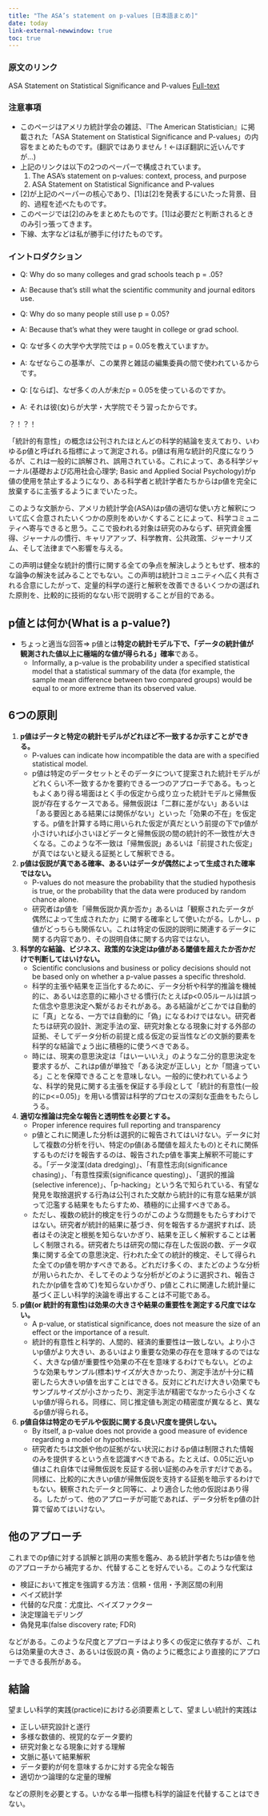 ```yaml
---
title: "The ASA’s statement on p-values [日本語まとめ]"
date: today
link-external-newwindow: true
toc: true
---
```


### 原文のリンク

ASA Statement on Statistical Significance and P-values <span class="jay_btn">[Full-text](http://amstat.tandfonline.com/doi/pdf/10.1080/00031305.2016.1154108")</span>

### 注意事項

* このページはアメリカ統計学会の雑誌、『The American Statistician』に掲載された「ASA Statement on Statistical Significance and P-values」の内容をまとめたものです。(翻訳ではありません！$\leftarrow$ほぼ翻訳に近いんですが...)
* 上記のリンクは以下の2つのペーパーで構成されています。
   1. The ASA’s statement on p-values: context, process, and purpose
   2. ASA Statement on Statistical Significance and P-values
* [2]が上記のペーパーの核心であり、[1]は[2]を発表するにいたった背景、目的、過程を述べたものです。
* このページでは[2]のみをまとめたものです。[1]は必要だと判断されるときのみ引っ張ってきます。
* 下線、太字などは私が勝手に付けたものです。

### イントロダクション

* Q: Why do so many colleges and grad schools teach p = .05?

* A: Because that’s still what the scientific community and journal editors use.


* Q: Why do so many people still use p = 0.05?
* A: Because that’s what they were taught in college or grad school.


* Q: なぜ多くの大学や大学院では p = 0.05を教えていますか。
* A: なぜならこの基準が、この業界と雑誌の編集委員の間で使われているからです。


* Q: [ならば]、なぜ多くの人が未だp = 0.05を使っているのですか。
* A: それは彼(女)らが大学・大学院でそう習ったからです。

？！？！

「統計的有意性」の概念は公刊されたほとんどの科学的結論を支えており、いわゆるp値と呼ばれる指標によって測定される。p値は有用な統計的尺度になりうるが、これは一般的に誤解され、誤用されている。これによって、ある科学ジャーナル(基礎および応用社会心理学; Basic and Applied Social Psychology)がp値の使用を禁止するようになり、ある科学者と統計学者たちからはp値を完全に放棄するに主張するようにまでいたった。

このような文脈から、アメリカ統計学会(ASA)はp値の適切な使い方と解釈について広く合意されたいくつかの原則をめいかくすることによって、科学コミュニティへ寄与できると思う。ここで扱われる対象は研究のみならず、研究資金獲得、ジャーナルの慣行、キャリアアップ、科学教育、公共政策、ジャーナリズム、そして法律までへ影響を与える。

この声明は健全な統計的慣行に関する全ての争点を解決しようともせず、根本的な論争の解決を試みることでもない。この声明は統計コミュニティへ広く共有される合意にしたがって、定量的科学の遂行と解釈を改善できるいくつかの選ばれた原則を、比較的に技術的なない形で説明することが目的である。

## p値とは何か(What is a p-value?)

* ちょっと適当な回答⇒ p値とは**特定の統計モデル下で、「データの統計値が観測された値以上に極端的な値が得られる」確率**である。
  * Informally, a p-value is the probability under a specified statistical model that a statistical summary of the data (for example, the sample mean difference between two compared groups) would be equal to or more extreme than its observed value.

## 6つの原則

1. **p値はデータと特定の統計モデルがどれほど不一致するか示すことができる。**
    * P-values can indicate how incompatible the data are with a specified statistical model.
    * p値は特定のデータセットとそのデータについて提案された統計モデルがどれくらい不一致するかを要約できる一つのアプローチである。もっともよくあり得る場面はとく手の仮定から成り立った統計モデルと帰無仮説が存在するケースである。帰無仮説は「二群に差がない」あるいは「ある要因とある結果には関係がない」といった「効果の不在」を仮定する。p値を計算する時に用いられた仮定が真だという前提の下でp値が小さけいれば小さいほどデータと帰無仮説の間の統計的不一致性が大きくなる。このような不一致は「帰無仮説」あるいは「前提された仮定」が真ではないと疑える証拠として解釈できる。
2. **p値は仮説が真である確率、あるいはデータが偶然によって生成された確率ではない。**
    * P-values do not measure the probability that the studied hypothesis is true, or the probability that the data were produced by random chance alone.
    * 研究者はp値を「帰無仮説か真か否か」あるいは「観察されたデータが偶然によって生成されたか」に関する確率として使いたがる。しかし、p値がどっちらも関係ない。これは特定の仮説的説明に関連するデータに関する内容であり、その説明自体に関する内容ではない。
3. **科学的な結論、ビジネス、政策的な決定はp値がある閾値を超えたか否かだけで判断してはいけない。**
    * Scientific conclusions and business or policy decisions should not be based only on whether a p-value passes a specific threshold.
    * 科学的主張や結果を正当化するために、データ分析や科学的推論を機械的に、あるいは恣意的に縮小させる慣行(たとえばp<0.05ルール)は誤った信念や意思決定へ繋がるおそれがある。ある結論がどこかでは自動的に「真」となる、一方では自動的に「偽」になるわけではない。研究者たちは研究の設計、測定手法の室、研究対象となる現象に対する外部の証拠、そしてデータ分析の前提と成る仮定の妥当性などの文脈的要素を科学的な結論でょう出に積極的に使うべきである。
    * 時には、現実の意思決定は「はいーいいえ」のような二分的意思決定を要求するが、これはp値が単独で「ある決定が正しい」とか「間違っている」ことを保障できることを意味しない。一般的に使われているような、科学的発見に関する主張を保証する手段として「統計的有意性(一般的にp<=0.05)」を用いる慣習は科学的プロセスの深刻な歪曲をもたらしうる。
4. **適切な推論は完全な報告と透明性を必要とする。**
    * Proper inference requires full reporting and transparency
    * p値とこれに関連した分析は選択的に報告されてはいけない。データに対して複数の分析を行い、特定のp値(ある閾値を超えたもの)とそれに関係するものだけを報告するのは、報告されたp値を事実上解釈不可能にする。「データ浚渫(data dredging)」、「有意性志向(significance chasing)」、「有意性探索(significance questing)」、「選択的推論(selective inference)」、「p-hacking」という名で知られている、有望な発見を取捨選択する行為は公刊された文献から統計的に有意な結果が誤って氾濫する結果をもたらすため、積極的に止揚すべきである。
    * ただし、複数の統計的検定を行うのがこのような問題をもたらすわけではない。研究者が統計的結果に基づき、何を報告するか選択すれば、読者はその決定と根拠を知らないかぎり、結果を正しく解釈することは著しく制限される。研究者たちは研究の間に存在した仮説の数、データ収集に関する全ての意思決定、行われた全ての統計的検定、そして得られた全てのp値を明かすべきである。どれだけ多くの、またどのような分析が用いられたか、そしてそのような分析がどのように選択され、報告されたか(p値を含めて)を知らないかぎり、p値とこれに関連した統計量に基づく正しい科学的決論を導出することは不可能である。
5. **p値(or 統計的有意性)は効果の大きさや結果の重要性を測定する尺度ではない。**
    * A p-value, or statistical significance, does not measure the size of an effect or the importance of a result.
    * 統計的有意性と科学的、人間的、経済的重要性は一致しない。より小さいp値がより大きい、あるいはより重要な効果の存在を意味するのではなく、大きなp値が重要性や効果の不在を意味するわけでもない。どのような効果もサンプル(標本)サイズが大きかったり、測定手法が十分に精密したら大きいp値を出すことはできる。反対にどれだけ大きい効果でもサンプルサイズが小さかったり、測定手法が精密でなかったら小さくないp値が得られる。同様に、同じ推定値も測定の精密度が異なると、異なるp値が得られる。
6. **p値自体は特定のモデルや仮説に関する良い尺度を提供しない。**
    * By itself, a p-value does not provide a good measure of evidence regarding a model or hypothesis.
    * 研究者たちは文脈や他の証拠がない状況におけるp値は制限された情報のみを提供するという点を認識すべきである。たとえば、0.05に近いp値はこれ自体では帰無仮説を反証する弱い証拠のみを示すだけである。同様に、比較的に大きいp値が帰無仮説を支持する証拠を暗示するわけでもない。観察されたデータと同等に、より適合した他の仮説はあり得る。したがって、他のアプローチが可能であれば、データ分析をp値の計算で留めてはいけない。

## 他のアプローチ

これまでのp値に対する誤解と誤用の実態を鑑み、ある統計学者たちはp値を他のアプローチから補完するか、代替することを好んでいる。このような代案は

* 検証において推定を強調する方法：信頼・信用・予測区間の利用
* ベイズ統計学
* 代替的な尺度：尤度比、ベイズファクター
* 決定理論モデリング
* 偽発見率(false discovery rate; FDR)

などがある。このような尺度とアプローチはより多くの仮定に依存するが、これらは効果量の大きさ、あるいは仮説の真・偽のように概念により直接的にアプローチできる長所がある。

## 結論

望ましい科学的実践(practice)における必須要素として、望ましい統計的実践は

* 正しい研究設計と遂行
* 多様な数値的、視覚的なデータ要約
* 研究対象となる現象に対する理解
* 文脈に基いて結果解釈
* データ要約が何を意味するかに対する完全な報告
* 適切かつ論理的な定量的理解

などの原則を必要とする。いかなる単一指標も科学的論証を代替することはできない。

 